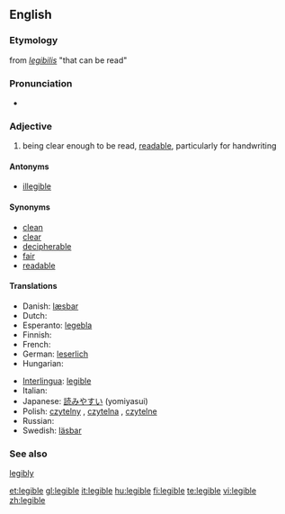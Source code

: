 ==English==

===Etymology===
from {{LL.}} ''[[legibilis]]'' "that can be read"

===Pronunciation===
* {{IPA|/ˈlɛʤəbl/}}

===Adjective===
{{en-adj}}

# being clear enough to be read, [[readable]], particularly for handwriting

====Antonyms====
* [[illegible]]

====Synonyms====
* [[clean]]
* [[clear]]
* [[decipherable]]
* [[fair]]
* [[readable]]

====Translations====
{{trans-top|being clear enough to be read, readable, particularly for handwriting}}
* Danish: [[læsbar]]
* Dutch: {{t-|nl|leesbaar}}
* Esperanto: [[legebla]]
* Finnish: {{t-|fi|luettava}}
* French: {{t+|fr|lisible}}
* German: [[leserlich]]
* Hungarian: {{t|hu|olvasható}}
{{trans-mid}}
* [[Interlingua]]: [[legible]]
* Italian: {{t+|it|leggibile}}
* Japanese: [[読みやすい]] (yomiyasui)
* Polish: [[czytelny]] {{m}}, [[czytelna]] {{f}}, [[czytelne]] {{n}}
* Russian: {{t+|ru|разборчивый|sc=Cyrl}}
* Swedish: [[läsbar]]
{{trans-bottom}}

===See also===
[[legibly]]

[[et:legible]]
[[gl:legible]]
[[it:legible]]
[[hu:legible]]
[[fi:legible]]
[[te:legible]]
[[vi:legible]]
[[zh:legible]]